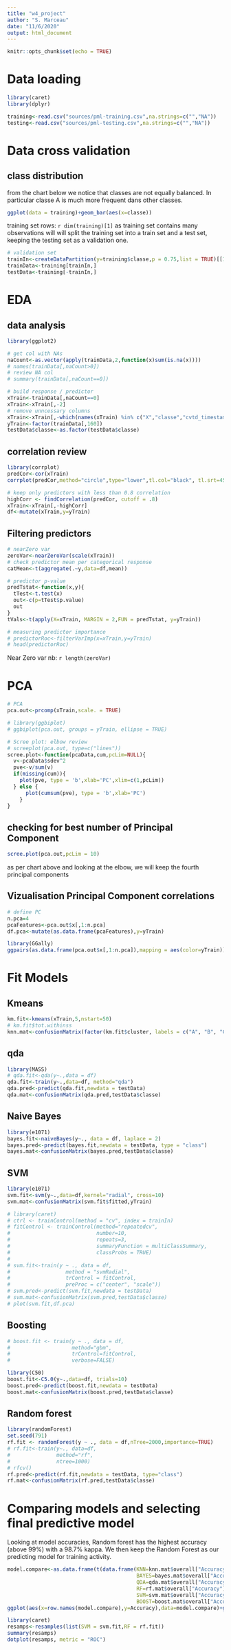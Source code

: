 ```yaml
---
title: "w4_project"
author: "S. Marceau"
date: "11/6/2020"
output: html_document
---
```


```r
knitr::opts_chunk$set(echo = TRUE)
```

# Data loading
```r
library(caret)
library(dplyr)

training<-read.csv("sources/pml-training.csv",na.strings=c("","NA"))
testing<-read.csv("sources/pml-testing.csv",na.strings=c("","NA"))
```

# Data cross validation
## class distribution
from the chart below we notice that classes are not equally balanced. In particular classe A is much more frequent dans other classes.
```r
ggplot(data = training)+geom_bar(aes(x=classe))
```

training set rows: `r dim(training)[1]`
as training set contains many observations will will split the training set into a train set and a test set, keeping the testing set as a validation one.

```r
# validation set
trainIn<-createDataPartition(y=training$classe,p = 0.75,list = TRUE)[[1]]
trainData<-training[trainIn,]
testData<-training[-trainIn,]
```

# EDA
## data analysis
```r
library(ggplot2)

# get col with NAs
naCount<-as.vector(apply(trainData,2,function(x)sum(is.na(x))))
# names(trainData[,naCount>0])
# review NA col
# summary(trainData[,naCount==0])

# build response / predictor
xTrain<-trainData[,naCount==0]
xTrain<-xTrain[,-2]
# remove unncessary columns
xTrain<-xTrain[,-which(names(xTrain) %in% c("X","classe","cvtd_timestamp","new_window","num_window","raw_timestamp_part_1","raw_timestamp_part_2"))]
yTrain<-factor(trainData[,160])
testData$classe<-as.factor(testData$classe)
```

## correlation review
```r
library(corrplot)
predCor<-cor(xTrain)
corrplot(predCor,method="circle",type="lower",tl.col="black", tl.srt=45,sig.level = 0.5)

# keep only predictors with less than 0.8 correlation
highCorr <- findCorrelation(predCor, cutoff = .8)
xTrain<-xTrain[,-highCorr]
df<-mutate(xTrain,y=yTrain)
```
## Filtering predictors
```r
# nearZero var
zeroVar<-nearZeroVar(scale(xTrain))
# check predictor mean per categorical response
catMean<-t(aggregate(.~y,data=df,mean))

# predictor p-value
predTstat<-function(x,y){
  tTest<-t.test(x)
  out<-c(p=tTest$p.value)
  out
}
tVals<-t(apply(X=xTrain, MARGIN = 2,FUN = predTstat, y=yTrain))

# measuring predictor importance
# predictorRoc<-filterVarImp(x=xTrain,y=yTrain)
# head(predictorRoc)
```
Near Zero var nb: `r length(zeroVar)`  

# PCA
```r
# PCA
pca.out<-prcomp(xTrain,scale. = TRUE)

# library(ggbiplot)
# ggbiplot(pca.out, groups = yTrain, ellipse = TRUE)

# Scree plot: elbow review
# screeplot(pca.out, type=c("lines"))
scree.plot<-function(pcaData,cum,pcLim=NULL){
  v<-pcaData$sdev^2
  pve<-v/sum(v)
  if(missing(cum)){
    plot(pve, type = 'b',xlab='PC',xlim=c(1,pcLim))
  } else {
      plot(cumsum(pve), type = 'b',xlab='PC')
    }
}
```

## checking for best number of Principal Component
```r
scree.plot(pca.out,pcLim = 10)
```

as per chart above and looking at the elbow, we will keep the fourth principal components

## Vizualisation Principal Component correlations
```r
# define PC
n.pca=4
pcaFeatures<-pca.out$x[,1:n.pca]
df.pca<-mutate(as.data.frame(pcaFeatures),y=yTrain)

library(GGally)
ggpairs(as.data.frame(pca.out$x[,1:n.pca]),mapping = aes(color=yTrain))
```

# Fit Models
## Kmeans
```r
km.fit<-kmeans(xTrain,5,nstart=50)
# km.fit$tot.withinss
knn.mat<-confusionMatrix(factor(km.fit$cluster, labels = c("A", "B", "C", "D", "E")),yTrain)
```

## qda
```r
library(MASS)
# qda.fit<-qda(y~.,data = df)
qda.fit<-train(y~.,data=df, method="qda")
qda.pred<-predict(qda.fit,newdata = testData)
qda.mat<-confusionMatrix(qda.pred,testData$classe)
```

## Naive Bayes
```r
library(e1071)
bayes.fit<-naiveBayes(y~., data = df, laplace = 2)
bayes.pred<-predict(bayes.fit,newdata = testData, type = "class")
bayes.mat<-confusionMatrix(bayes.pred,testData$classe)
```

## SVM
```r
library(e1071)
svm.fit<-svm(y~.,data=df,kernel="radial", cross=10)
svm.mat<-confusionMatrix(svm.fit$fitted,yTrain)

# library(caret)
# ctrl <- trainControl(method = "cv", index = trainIn)
# fitControl <- trainControl(method="repeatedcv",
#                            number=10,
#                            repeats=3,
#                            summaryFunction = multiClassSummary,
#                            classProbs = TRUE)
# 
# svm.fit<-train(y ~ ., data = df, 
#                  method = "svmRadial", 
#                  trControl = fitControl, 
#                  preProc = c("center", "scale"))
# svm.pred<-predict(svm.fit,newdata = testData)
# svm.mat<-confusionMatrix(svm.pred,testData$classe)
# plot(svm.fit,df.pca)
```

## Boosting
```r
# boost.fit <- train(y ~ ., data = df,
#                    method="gbm",
#                    trControl=fitControl,
#                    verbose=FALSE)

library(C50)
boost.fit<-C5.0(y~.,data=df, trials=10)
boost.pred<-predict(boost.fit,newdata = testData)
boost.mat<-confusionMatrix(boost.pred,testData$classe)
```

## Random forest
```r
library(randomForest)
set.seed(791)
rf.fit <- randomForest(y ~ ., data = df,nTree=2000,importance=TRUE)
# rf.fit<-train(y~., data=df,
#               method="rf",
#               ntree=1000)
# rfcv()
rf.pred<-predict(rf.fit,newdata = testData, type="class")
rf.mat<-confusionMatrix(rf.pred,testData$classe)
```

# Comparing models and selecting final predictive model
Looking at model accuracies, Random forest has the highest accuracy (above 99%) with a 98.7% kappa. We then keep the Random Forest as our predicting model for training activity.
```r
model.compare<-as.data.frame(t(data.frame(KNN=knn.mat$overall["Accuracy"],
                                          BAYES=bayes.mat$overall["Accuracy"],
                                          QDA=qda.mat$overall["Accuracy"],
                                          RF=rf.mat$overall["Accuracy"],
                                          SVM=svm.mat$overall["Accuracy"],
                                          BOOST=boost.mat$overall["Accuracy"])))
ggplot(aes(x=row.names(model.compare),y=Accuracy),data=model.compare)+geom_bar(stat='identity')+labs(x="model")
```


```r
library(caret)
resamps<-resamples(list(SVM = svm.fit,RF = rf.fit))
summary(resamps)
dotplot(resamps, metric = "ROC")
```


